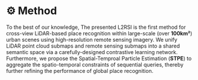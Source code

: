 # ⚙️ Method
To the best of our knowledge, The presented L2RSI is the first method for cross-view LiDAR-based place recognition within large-scale (over **100km²**) urban scenes using high-resolution remote sensing imagery. We unify LiDAR point cloud submaps and remote sensing submaps into a shared semantic space via a carefully-designed contrastive learning network. Furthermore, we propose the Spatial-Temproal Particle Estimation (**STPE**) to aggregate the spatio-temporal constraints of sequential queries, thereby further refining the performance of global place recognition.
